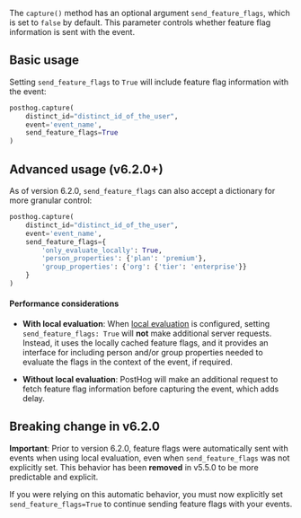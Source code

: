 The `capture()` method has an optional argument `send_feature_flags`, which is set to `false` by default. This parameter controls whether feature flag information is sent with the event.

## Basic usage

Setting `send_feature_flags` to `True` will include feature flag information with the event:

```python
posthog.capture(
    distinct_id="distinct_id_of_the_user",
    event='event_name',
    send_feature_flags=True
)
```

## Advanced usage (v6.2.0+)

As of version 6.2.0, `send_feature_flags` can also accept a dictionary for more granular control:

```python
posthog.capture(
    distinct_id="distinct_id_of_the_user",
    event='event_name',
    send_feature_flags={
        'only_evaluate_locally': True,
        'person_properties': {'plan': 'premium'},
        'group_properties': {'org': {'tier': 'enterprise'}}
    }
)
```

#### Performance considerations

- **With local evaluation**: When [local evaluation](/docs/feature-flags/local-evaluation) is configured, setting `send_feature_flags: True` will **not** make additional server requests. Instead, it uses the locally cached feature flags, and it provides an interface for including person and/or group properties needed to evaluate the flags in the context of the event, if required.

- **Without local evaluation**: PostHog will make an additional request to fetch feature flag information before capturing the event, which adds delay.

## Breaking change in v6.2.0

**Important**: Prior to version 6.2.0, feature flags were automatically sent with events when using local evaluation, even when `send_feature_flags` was not explicitly set. This behavior has been **removed** in v5.5.0 to be more predictable and explicit.

If you were relying on this automatic behavior, you must now explicitly set `send_feature_flags=True` to continue sending feature flags with your events.